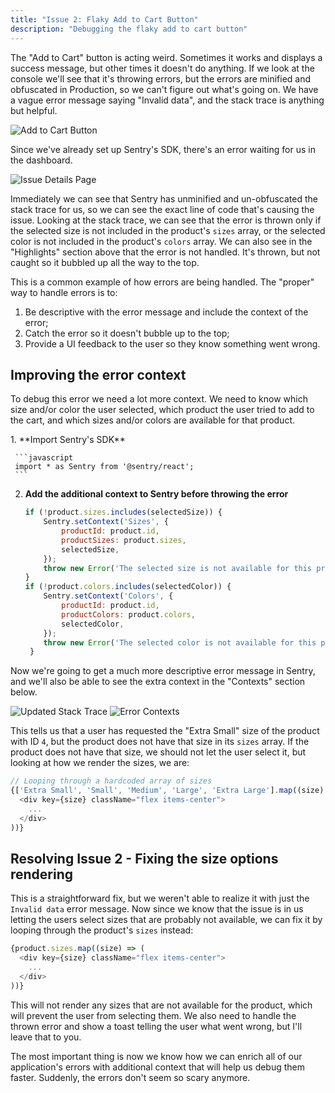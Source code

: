 ```yaml
---
title: "Issue 2: Flaky Add to Cart Button"
description: "Debugging the flaky add to cart button"
---
```



The "Add to Cart" button is acting weird. Sometimes it works and displays a success message, but other times it doesn't do anything. If we look at the console we'll see that it's throwing errors, but the errors are minified and obfuscated in Production, so we can't figure out what's going on. We have a vague error message saying "Invalid data", and the stack trace is anything but helpful.

![Add to Cart Button](../../../assets/img/AddToCartButton.png)

Since we've already set up Sentry's SDK, there's an error waiting for us in the dashboard.

![Issue Details Page](../../../assets/img/IssueDetailsPage.png)

Immediately we can see that Sentry has unminified and un-obfuscated the stack trace for us, so we can see the exact line of code that's causing the issue. Looking at the stack trace, we can see that the error is thrown only if the selected size is not included in the product's `sizes` array, or the selected color is not included in the product's `colors` array. We can also see in the "Highlights" section above that the error is not handled. It's thrown, but not caught so it bubbled up all the way to the top.

This is a common example of how errors are being handled. The "proper" way to handle errors is to:
1. Be descriptive with the error message and include the context of the error;
2. Catch the error so it doesn't bubble up to the top;
3. Provide a UI feedback to the user so they know something went wrong.

## Improving the error context

To debug this error we need a lot more context. We need to know which size and/or color the user selected, which product the user tried to add to the cart, and which sizes and/or colors are available for that product.


<Steps>
  1. **Import Sentry's SDK**

     ```javascript
     import * as Sentry from '@sentry/react';
     ```

  2. **Add the additional context to Sentry before throwing the error**

     ```javascript
     if (!product.sizes.includes(selectedSize)) {
         Sentry.setContext('Sizes', {
             productId: product.id,
             productSizes: product.sizes,
             selectedSize,
         });
         throw new Error('The selected size is not available for this product');
     }
     if (!product.colors.includes(selectedColor)) {
         Sentry.setContext('Colors', {
             productId: product.id,
             productColors: product.colors,
             selectedColor,
         });
         throw new Error('The selected color is not available for this product');
      }
     ```

</Steps>

Now we're going to get a much more descriptive error message in Sentry, and we'll also be able to see the extra context in the "Contexts" section below.

![Updated Stack Trace](../../../assets/img/UpdatedStackTrace.png)
![Error Contexts](../../../assets/img/Contexts.png)

This tells us that a user has requested the "Extra Small" size of the product with ID `4`, but the product does not have that size in its `sizes` array. If the product does not have that size, we should not let the user select it, but looking at how we render the sizes, we are:
```typescript
// Looping through a hardcoded array of sizes
{['Extra Small', 'Small', 'Medium', 'Large', 'Extra Large'].map((size) => (
  <div key={size} className="flex items-center">
    ...
  </div>
))}
```

## Resolving Issue 2 - Fixing the size options rendering

This is a straightforward fix, but we weren't able to realize it with just the `Invalid data` error message. Now since we know that the issue is in us letting the users select sizes that are probably not available, we can fix it by looping through the product's `sizes` instead:
```typescript
{product.sizes.map((size) => (
  <div key={size} className="flex items-center">
    ...
  </div>
))}
```

This will not render any sizes that are not available for the product, which will prevent the user from selecting them. We also need to handle the thrown error and show a toast telling the user what went wrong, but I'll leave that to you.

The most important thing is now we know how we can enrich all of our application's errors with additional context that will help us debug them faster. Suddenly, the errors don't seem so scary anymore.
